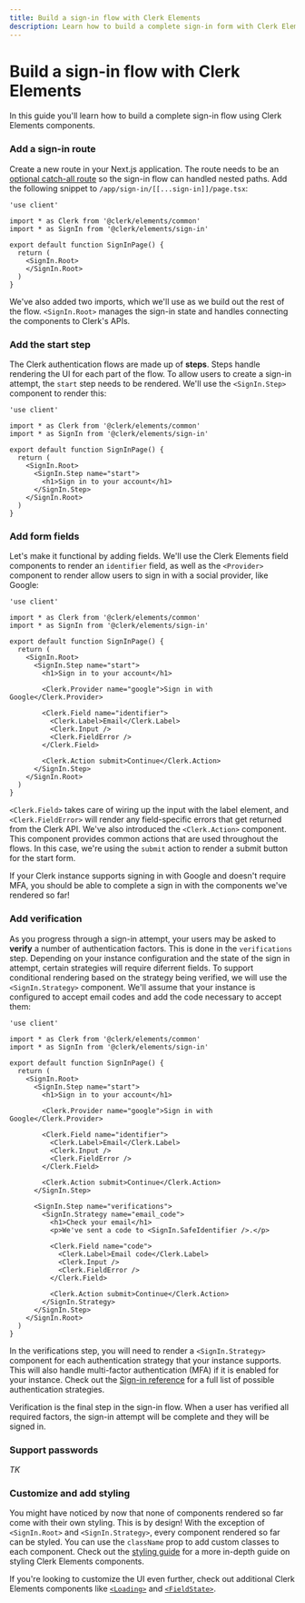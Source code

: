 ```yaml
---
title: Build a sign-in flow with Clerk Elements
description: Learn how to build a complete sign-in form with Clerk Elements.
---
```



# Build a sign-in flow with Clerk Elements

In this guide you'll learn how to build a complete sign-in flow using Clerk Elements components.

<Steps>

### Add a sign-in route

Create a new route in your Next.js application. The route needs to be an [optional catch-all route](https://nextjs.org/docs/pages/building-your-application/routing/dynamic-routes#optional-catch-all-segments) so the sign-in flow can handled nested paths. Add the following snippet to `/app/sign-in/[[...sign-in]]/page.tsx`:

```tsx filename="/app/sign-in/[[...sign-in]]/page.tsx"
'use client'

import * as Clerk from '@clerk/elements/common'
import * as SignIn from '@clerk/elements/sign-in'

export default function SignInPage() {
  return (
    <SignIn.Root>
    </SignIn.Root>
  )
}
```

We've also added two imports, which we'll use as we build out the rest of the flow. `<SignIn.Root>` manages the sign-in state and handles connecting the components to Clerk's APIs.

### Add the start step

The Clerk authentication flows are made up of **steps**. Steps handle rendering the UI for each part of the flow. To allow users to create a sign-in attempt, the `start` step needs to be rendered. We'll use the `<SignIn.Step>` component to render this:

```tsx filename="/app/sign-in/[[...sign-in]]/page.tsx" {9-11}
'use client'

import * as Clerk from '@clerk/elements/common'
import * as SignIn from '@clerk/elements/sign-in'

export default function SignInPage() {
  return (
    <SignIn.Root>
      <SignIn.Step name="start">
        <h1>Sign in to your account</h1>
      </SignIn.Step>
    </SignIn.Root>
  )
}
```

### Add form fields

Let's make it functional by adding fields. We'll use the Clerk Elements field components to render an `identifier` field, as well as the `<Provider>` component to render allow users to sign in with a social provider, like Google:

```tsx filename="/app/sign-in/[[...sign-in]]/page.tsx" {12-20}
'use client'

import * as Clerk from '@clerk/elements/common'
import * as SignIn from '@clerk/elements/sign-in'

export default function SignInPage() {
  return (
    <SignIn.Root>
      <SignIn.Step name="start">
        <h1>Sign in to your account</h1>

        <Clerk.Provider name="google">Sign in with Google</Clerk.Provider>

        <Clerk.Field name="identifier">
          <Clerk.Label>Email</Clerk.Label>
          <Clerk.Input />
          <Clerk.FieldError />
        </Clerk.Field>

        <Clerk.Action submit>Continue</Clerk.Action>
      </SignIn.Step>
    </SignIn.Root>
  )
}
```

`<Clerk.Field>` takes care of wiring up the input with the label element, and `<Clerk.FieldError>` will render any field-specific errors that get returned from the Clerk API. We've also introduced the `<Clerk.Action>` component. This component provides common actions that are used throughout the flows. In this case, we're using the `submit` action to render a submit button for the start form.

<Callout type="info">
If your Clerk instance supports signing in with Google and doesn't require MFA, you should be able to complete a sign in with the components we've rendered so far!
</Callout>

### Add verification

As you progress through a sign-in attempt, your users may be asked to **verify** a number of authentication factors. This is done in the `verifications` step. Depending on your instance configuration and the state of the sign in attempt, certain strategies will require diferrent fields. To support conditional rendering based on the strategy being verified, we will use the `<SignIn.Strategy>` component. We'll assume that your instance is configured to accept email codes and add the code necessary to accept them:

```tsx filename="/app/sign-in/[[...sign-in]]/page.tsx" {23-36}
'use client'

import * as Clerk from '@clerk/elements/common'
import * as SignIn from '@clerk/elements/sign-in'

export default function SignInPage() {
  return (
    <SignIn.Root>
      <SignIn.Step name="start">
        <h1>Sign in to your account</h1>

        <Clerk.Provider name="google">Sign in with Google</Clerk.Provider>

        <Clerk.Field name="identifier">
          <Clerk.Label>Email</Clerk.Label>
          <Clerk.Input />
          <Clerk.FieldError />
        </Clerk.Field>

        <Clerk.Action submit>Continue</Clerk.Action>
      </SignIn.Step>

      <SignIn.Step name="verifications">
        <SignIn.Strategy name="email_code">
          <h1>Check your email</h1>
          <p>We've sent a code to <SignIn.SafeIdentifier />.</p>

          <Clerk.Field name="code">
            <Clerk.Label>Email code</Clerk.Label>
            <Clerk.Input />
            <Clerk.FieldError />
          </Clerk.Field>

          <Clerk.Action submit>Continue</Clerk.Action>
        </SignIn.Strategy>
      </SignIn.Step>
    </SignIn.Root>
  )
}
```

In the verifications step, you will need to render a `<SignIn.Strategy>` component for each authentication strategy that your instance supports. This will also handle multi-factor authentication (MFA) if it is enabled for your instance. Check out the [Sign-in reference](/docs/elements/reference/sign-in#strategy) for a full list of possible authentication strategies.

Verification is the final step in the sign-in flow. When a user has verified all required factors, the sign-in attempt will be complete and they will be signed in.

### Support passwords

_TK_

### Customize and add styling

You might have noticed by now that none of components rendered so far come with their own styling. This is by design! With the exception of `<SignIn.Root>` and `<SignIn.Strategy>`, every component rendered so far can be styled. You can use the `className` prop to add custom classes to each component. Check out the [styling guide](/docs/elements/guides/styling) for a more in-depth guide on styling Clerk Elements components.

If you're looking to customize the UI even further, check out additional Clerk Elements components like [`<Loading>`](/docs/elements/reference/common#loading) and [`<FieldState>`](/docs/elements/reference/common#fieldstate).

</Steps>
